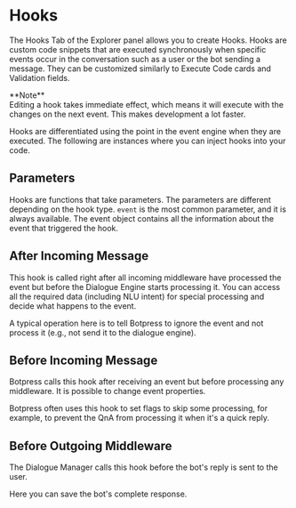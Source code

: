 
# Hooks

The Hooks Tab of the Explorer panel allows you to create Hooks. Hooks are custom code snippets that are executed synchronously when specific events occur in the conversation such as a user or the bot sending a message. They can be customized similarly to Execute Code cards and Validation fields.

<Callout type="info">
  **Note** <br />
  Editing a hook takes immediate effect, which means it will execute with the changes on the next event. This makes development
  a lot faster.
</Callout>

Hooks are differentiated using the point in the event engine when they are executed. The following are instances where you can inject hooks into your code.

## Parameters 

Hooks are functions that take parameters. The parameters are different depending on the hook type. `event` is the most common parameter, and it is always available. The event object contains all the information about the event that triggered the hook.

## After Incoming Message

This hook is called right after all incoming middleware have processed the event but before the Dialogue Engine starts processing it. You can access all the required data (including NLU intent) for special processing and decide what happens to the event.

A typical operation here is to tell Botpress to ignore the event and not process it (e.g., not send it to the dialogue engine).

## Before Incoming Message

Botpress calls this hook after receiving an event but before processing any middleware. It is possible to change event properties.

Botpress often uses this hook to set flags to skip some processing, for example, to prevent the QnA from processing it when it's a quick reply.

## Before Outgoing Middleware

The Dialogue Manager calls this hook before the bot's reply is sent to the user.

Here you can save the bot's complete response.
